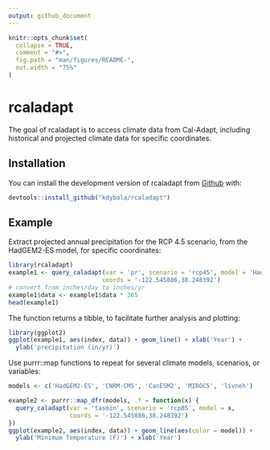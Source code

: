 ```yaml
---
output: github_document
---
```


<!-- README.md is generated from README.Rmd. Please edit that file -->

```r
knitr::opts_chunk$set(
  collapse = TRUE,
  comment = "#>",
  fig.path = "man/figures/README-",
  out.width = "75%"
)
```

# rcaladapt

<!-- badges: start -->
<!-- badges: end -->

The goal of rcaladapt is to access climate data from Cal-Adapt, including historical and projected climate data for specific coordinates.

## Installation

You can install the development version of rcaladapt from [Github](https://github.com/kdybala/rcaladapt) with:

``` r
devtools::install_github("kdybala/rcaladapt")
```
<!-- You can install the released version of rcaladapt from [CRAN](https://CRAN.R-project.org) with: -->

<!-- ``` r -->
<!-- install.packages("rcaladapt") -->
<!-- ``` -->

## Example

Extract projected annual precipitation for the RCP 4.5 scenario, from the HadGEM2-ES model, for specific coordinates: 

```r
library(rcaladapt)
example1 <- query_caladapt(var = 'pr', scenario = 'rcp45', model = 'HadGEM2-ES', 
                          coords = '-122.545886,38.248392')
# convert from inches/day to inches/yr
example1$data <- example1$data * 365
head(example1)
```

The function returns a tibble, to facilitate further analysis and plotting:

```r
library(ggplot2)
ggplot(example1, aes(index, data)) + geom_line() + xlab('Year') + 
  ylab('precipitation (in/yr)')
```

Use purrr::map functions to repeat for several climate models, scenarios, or variables:

```r
models <- c('HadGEM2-ES', 'CNRM-CM5', 'CanESM2', 'MIROC5', 'livneh')

example2 <- purrr::map_dfr(models, .f = function(x) {
  query_caladapt(var = 'tasmin', scenario = 'rcp85', model = x, 
                 coords = '-122.545886,38.248392')
})
ggplot(example2, aes(index, data)) + geom_line(aes(color = model)) + 
  ylab('Minimum Temperature (F)') + xlab('Year')
```

<!-- In that case, don't forget to commit and push the resulting figure files, so they display on GitHub! -->
